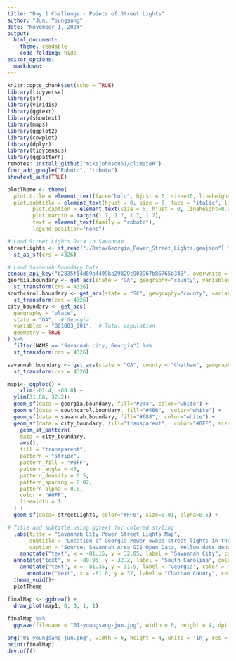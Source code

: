 ```yaml
---
title: "Day 1 Challenge - Points of Street Lights"
author: "Jun, Youngsang"
date: "November 1, 2024"
output: 
  html_document: 
    theme: readable
    code_folding: hide
editor_options: 
  markdown: 
---
```


```r
knitr::opts_chunk$set(echo = TRUE)
library(tidyverse)
library(sf)
library(viridis)
library(ggtext)
library(showtext)
library(maps)
library(ggplot2)
library(cowplot)
library(dplyr)
library(tidycensus)
library(ggpattern)
remotes::install_github("mikejohnson51/climateR")
font_add_google("Roboto", "roboto")
showtext_auto(TRUE)

plotTheme <- theme(
  plot.title = element_text(face="bold", hjust = 0, size=10, lineheight=0.8),
  plot.subtitle = element_text(hjust = 0, size = 6, face = "italic", lineheight=0.8, margin = margin(b = 3, t = 6)),  
        plot.caption = element_text(size = 5, hjust = 0, lineheight=0.9),
        plot.margin = margin(1.7, 1.7, 1.7, 1.7),
        text = element_text(family = "roboto"),
        legend.position="none") 
```

```r
# Load Street Lights Data in Savannah
streetLights <- st_read("./Data/Georgia_Power_Street_Lights.geojson") %>% 
  st_as_sf(crs = 4326)

# Load Savannah Boundary Data
census_api_key("b2835f54d89a4499ba29829c908967b86765b345", overwrite = TRUE)
georgia.boundary <- get_acs(state = "GA", geography="county", variables = "B01003_001", geometry = TRUE) %>%
  st_transform(crs = 4326)
southcarol.boundary <- get_acs(state = "SC", geography="county", variables = "B01003_001", geometry = TRUE) %>%
  st_transform(crs = 4326)
city_boundary <- get_acs(
  geography = "place",
  state = "GA",  # Georgia
  variables = "B01003_001",  # Total population
  geometry = TRUE
) %>%
  filter(NAME == "Savannah city, Georgia") %>% 
  st_transform(crs = 4326) 

savannah.boundary <- get_acs(state = "GA", county = "Chatham", geography = "tract", variables = "B01003_001", geometry = TRUE) %>%
  st_transform(crs = 4326)
```

```r
map1<- ggplot() + 
    xlim(-81.4, -80.8) +  
  ylim(31.86, 32.2)+
  geom_sf(data = georgia.boundary, fill="#244", color="white") +
  geom_sf(data = southcarol.boundary, fill="#466",  color="white") +
  geom_sf(data = savannah.boundary, fill="#688",  color="white") +
  geom_sf(data = city_boundary, fill="transparent",  color="#0FF", size=12) +
    geom_sf_pattern(
    data = city_boundary,
    aes(),
    fill = "transparent",                
    pattern = "stripe",                  
    pattern_fill = "#0FF",               
    pattern_angle = 45,                  
    pattern_density = 0.5,               
    pattern_spacing = 0.02,              
    pattern_alpha = 0.8,                 
    color = "#0FF",                      
    linewidth = 1                        
  ) +
  geom_sf(data= streetLights, color="#FF0", size=0.01, alpha=0.5) +

# Title and subtitle using ggtext for colored styling
  labs(title = "Savannah City Power Street Lights Map",
       subtitle = "Location of Georgia Power owned street lights in the City of Savannah, 2022",
       caption = "Source: Savannah Area GIS Open Data, Yellow dots denote 19,024 street lights\nGitHub@yjmark, @weitzman-musa, #30DayMapChallenge #Day01") +
    annotate("text", x = -81.15, y = 32.05, label = "Savannah City", color = "#0FF", size = 4, family = "roboto",   fontface = "bold", lineheight=0.9) +
  annotate("text", x = -80.95, y = 32.2, label = "South Carolina", color = "#FFF", size = 4, family = "roboto",   fontface = "bold", hjust=0, lineheight=0.9, alpha=0.7) +
    annotate("text", x = -81.35, y = 31.9, label = "Georgia", color = "#FFF", size = 4, family = "roboto",   fontface = "bold", hjust=0, lineheight=0.9, alpha=0.7) +
      annotate("text", x = -81.0, y = 32, label = "Chatham County", color = "#FFF", size = 2, family = "roboto",   hjust=0, lineheight=0.9) +
  theme_void()+
  plotTheme
```

```r
finalMap <- ggdraw() +
  draw_plot(map1, 0, 0, 1, 1) 
 
finalMap %>% 
  ggsave(filename = "01-youngsang-jun.jpg", width = 6, height = 4, dpi = 300)

png("01-youngsang-jun.png", width = 6, height = 4, units = 'in', res = 300)
print(finalMap)
dev.off()
```

